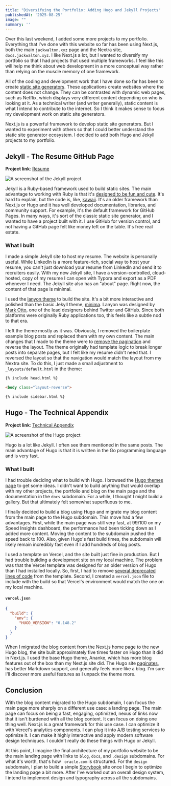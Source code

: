 ```yaml
---
title: "Diversifying the Portfolio: Adding Hugo and Jekyll Projects"
publishedAt: '2025-08-25'
image: ""
summary: ''
---
```


Over this last weekend, I added some more projects to my portfolio. Everything that I've done with this website so far has been using Next.js, both the main `jackwalton.xyz` page and the Nextra site, `docs.jackwalton.xyz`. I like Next.js a lot, but I wanted to diversify my portfolio so that I had projects that used multiple frameworks. I feel like this will help me think about web development in a more conceptual way rather than relying on the muscle memory of one framework.

All of the coding and development work that I have done so far has been to create [static site generators](https://en.wikipedia.org/wiki/Static_site_generator). These applications create websites where the content does not change. They can be contrasted with dynamic web pages, such as Netflix, which displays very different content depending on who is looking at it. As a technical writer (and writer generally), static content is what I intend to contribute to the internet. So I think it makes sense to focus my development work on static site generators.

Next.js is a powerful framework to develop static site generators. But I wanted to experiment with others so that I could better understand the static site generator ecosystem. I decided to add both Hugo and Jekyll projects to my portfolio.



## Jekyll - The Resume GitHub Page

**Project link**: [Resume](https://jack-walton.github.io)

![A screenshot of the Jekyll project](/assets/blog/diversification/resume-screenshot.png)

Jekyll is a Ruby-based framework used to build static sites. The main advantage to working with Ruby is that it's [designed to be fun and cute](https://rubyonrails.org/doctrine#optimize-for-programmer-happiness). It's hard to explain, but the code is, like, [kawaii](https://en.wikipedia.org/wiki/Kawaii). It's an older framework than Next.js or Hugo and it has well developed documentation, libraries, and community support. For example,  it's the default framework for GitHub Pages. In many ways, it's sort of the classic static site generator, and I wanted to have a project built with it. I use GitHub for version control, and not having a GitHub page felt like money left on the table. It's free real estate.

### What I built

I made a simple Jekyll site to host my resume. The website is personally useful. While LinkedIn is a more feature-rich, social way to host your resume, you can't just download your resume from LinkedIn and send it to recruiters easily. With my new Jekyll site, I have a version-controlled, cloud-hosted, copy of my resume I can open with Typora and export as a PDF whenever I need. The Jekyll site also has an "about" page. Right now, the content of that page is minimal.

I used the [lanyon theme](https://github.com/poole/lanyon) to build the site. It's a bit more interactive and polished than the basic Jekyll theme, [minima](https://github.com/jekyll/minima). Lanyon was designed by [Mark Otto](https://markdotto.com/), one of the lead designers behind Twitter and GitHub. Since both platforms were originally Ruby applications too, this feels like a subtle nod to that era.

I left the theme mostly as it was. Obviously, I removed the boilerplate example blog posts and replaced them with my own content. The main changes that I made to the theme were to [remove the pagination](https://github.com/jack-walton/jack-walton.github.io/commit/a9dc7426f04aee518c17645c89429e856d26dffc) and reverse the layout. The theme originally had template logic to break longer posts into separate pages, but I felt like my resume didn't need that. I reversed the layout so that the navigation would match the layout from my Nextra site. To do this,  I just made a small adjustment to `_layouts/default.html` in the theme:

```html
{% include head.html %}

<body class="layout-reverse">

{% include sidebar.html %}
```

## Hugo - The Technical Appendix

**Project link**: [Technical Appendix](https://blog.jackwalton.xyz)

![A screenshot of the Hugo project](/assets/blog/diversification/blog-screenshot.png)

Hugo is a lot like Jekyll. I often see them mentioned in the same posts. The main advantage of Hugo is that it is written in the Go programming language and is very fast.

### What I built

I had trouble deciding what to build with Hugo. I browsed the [Hugo themes page](https://themes.gohugo.io/) to get some ideas. I didn't want to build anything that would overlap with my other projects, the portfolio and blog on the main page and the documentation in the `docs` subdomain. For a while, I thought I might build a gallery. But that ultimately felt somewhat superfluous to me.

I finally decided to build a blog using Hugo and migrate my blog content from the main page to the Hugo subdomain. This move had a few advantages. First, while the main page was still very fast, at 99/100 on my Speed Insights dashboard, the performance had been ticking down as I added more content. Moving the content to the subdomain pushed the speed back to 100. Also, given Hugo's fast build times, the subdomain will likely remain incredibly fast even if I add hundreds of blog posts.

I used a template on Vercel, and the site built just fine in production. But I had trouble building a development site on my local machine. The problem was that the Vercel template was designed for an older version of Hugo than I had installed locally. So, first, I had to remove [several deprecated lines of code](https://github.com/jack-walton/blog/commit/41314be00304f138c501579abe0e272a2112b4af) from the template. Second, I created a `vercel.json` file to include with the build so that Vercel's environment would match the one on my local machine.

#### `vercel.json`

```json
{
  "build": {
    "env": {
      "HUGO_VERSION": "0.148.2"
    }
  }
}
```

When I migrated the blog content from the Next.js home page to the new Hugo blog, the site built approximately five times faster on Hugo than it did in Next.js. I used the base Hugo theme, Ananke, which has more blog features out of the box than my Next.js site did. The Hugo site [paginates](https://github.com/jack-walton/blog/commit/0fbce1d360790ce20e963467cb74dca73eb68eda), has better Markdown support, and generally feels more like a blog. I'm sure I'll discover more useful features as I unpack the theme more.

## Conclusion

With the blog content migrated to the Hugo subdomain, I can focus the main page more sharply on a different use case: a landing page. The main page can focus on being a fast, engaging, optimized, nexus of links now that it isn't burdened with all the blog content. It can focus on doing one thing well. Next.js is a great framework for this use case. I can optimize it with Vercel's analytics components. I can plug it into A/B testing services to optimize it. I can make it highly interactive and apply modern software design techniques. I couldn't really do these things with Hugo or Jekyll.

At this point, I imagine the final architecture of my portfolio website to be the main landing page with links to `blog`, `docs`, and `.design` subdomains. For what it's worth, that's how ` oracle.com` is structured. For the `design` subdomain, I plan to build a simple [Storybook](https://storybook.js.org/) site once I begin to optimize the landing page a bit more. After I've worked out an overall design system, I intend to implement design and typography across all the subdomains.
